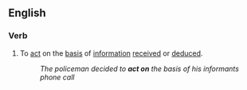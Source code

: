 ==English==

===Verb===
{{en-verb|acts on|acting on|acted on|acted on}}

# To [[act]] on the [[basis]] of [[information]] [[received]] or [[deduced]].
#:''The policeman decided to '''act on''' the basis of his informants phone call''
